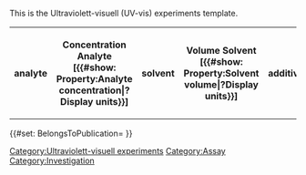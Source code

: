 <noinclude>
This is the Ultraviolett-visuell (UV-vis) experiments template.
</noinclude>
<includeonly><table class="wikitable" title="">
<tr>
<th title="analyte (catalyst)">analyte</th>
<th title="analyte concentration [{{#show: Property:Analyte concentration|?Display units}}]">Concentration Analyte [{{#show: Property:Analyte concentration|?Display units}}]</th>
<th title="solvent">solvent</th>
<th property="hidden" title="solvent volume [{{#show: Property:Solvent volume|?Display units}}]">Volume Solvent [{{#show: Property:Solvent volume|?Display units}}]</th>
<th title="additives">additives</th>
<th property="hidden" title="additives concentration [{{#show: Property:Additives concentration|?Display units}}]">Concentration Additives [{{#show: Property:Additives concentration|?Display units}}]</th>

<th title="absorption maximum [{{#show: Property:Absorption Max|?Display units}}]">Abs. 1 Analyte [{{#show: Property:Absorption Max|?Display units}}]</th>
<th title="absorption intensity maximum [{{#show: Property:Absorption Intensity Max|?Display units}}]">Int. Abs. 1 Analyte [{{#show: Property:Absorption Intensity Max|?Display units}}]</th>
<th title="emission maximum [{{#show: Property:Emission Max|?Display units}}]">Rel. Emission 1 [{{#show: Property:Emission Max|?Display units}}]</th>
<th title="emission intensity maximum [{{#show: Property:Emission Intensity Max|?Display units}}]">Intensity Rel. Em. 1 [{{#show: Property:Emission Intensity Max|?Display units}}]</th>

<th property="hidden" title="absorption maximum 2 [{{#show: Property:Absorption Max 2|?Display units}}]">Abs. 2 Analyte [{{#show: Property:Absorption Max 2|?Display units}}]</th>
<th property="hidden" title="absorption intensity maximum 2 [{{#show: Property:Absorption Intensity Max 2|?Display units}}]">Int. Abs. 2 Analyte [{{#show: Property:Absorption Intensity Max 2|?Display units}}]</th>
<th property="hidden" title="emission maximum 2 [{{#show: Property:Emission Max 2|?Display units}}]">Rel. Emission 2 [{{#show: Property:Emission Max 2|?Display units}}]</th>
<th property="hidden" title="emission intensity maximum 2 [{{#show: Property:Emission Intensity Max 2|?Display units}}]">Intensity Rel. Em. 2 [{{#show: Property:Emission Intensity Max 2|?Display units}}]</th>

<th property="hidden" title="absorption maximum 3 [{{#show: Property:Absorption Max 3|?Display units}}]">Abs. 3 Analyte [{{#show: Property:Absorption Max 3|?Display units}}]</th>
<th property="hidden" title="absorption intensity maximum 3[{{#show: Property:Absorption Intensity Max 3|?Display units}}]">Int. Abs. 3 Analyte [{{#show: Property:Absorption Intensity Max|?Display units}}]</th>
<th property="hidden" title="emission maximum 3 [{{#show: Property:Emission Max 3|?Display units}}]">Rel. Emission 3 [{{#show: Property:Emission Max 3|?Display units}}]</th>
<th property="hidden" title="emission intensity maximum 3 [{{#show: Property:Emission Intensity Max 3|?Display units}}]">Intensity Rel. Em. 3 [{{#show: Property:Emission Intensity Max 3|?Display units}}]</th>

<th title="Interception number">Interception number</th>
<th title="Interception [{{#show: Property:Interception|?Display units}}]">Interception [{{#show: Property:Interception|?Display units}}]</th>
<th title="E0,0 [{{#show: Property:E0|?Display units}}]">E<sub>0/0</sub> [{{#show: Property:E0|?Display units}}]</th>
<th title="Additives absorption [{{#show: Property:Additives absorption|?Display units}}]">Abs. Additive [{{#show: Property:Additives absorption|?Display units}}]</th>
<th title="Intensity Additives absorption [{{#show: Property:Intensity Additives absorption|?Display units}}]">Intensity Abs. Add [{{#show: Property:Intensity Additives absorption|?Display units}}]</th>
<th title="gas (atmosphere)">Atmosphere, Gas</th>
<th title="temperature [{{#show: Property:TemperatureP|?Display units}}]" property="hidden">T [{{#show: Property:TemperatureP|?Display units}}]</th>
<th title="condition" property="hidden">Condition</th>
<th title="details" property="hidden">Details</th>
<th title="include" property="hidden">include</th>
</tr>
{{{experiments|}}}
</table>
{{#set: BelongsToPublication={{BASEPAGENAME}} }}
[[Category:Ultraviolett-visuell experiments]]
[[Category:Assay]]
[[Category:Investigation]]</includeonly>
